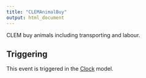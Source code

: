 ```yaml
---
title: "CLEMAnimalBuy"
output: html_document
---
```



CLEM buy animals including transporting and labour.

## Triggering

This event is triggered in the [Clock](/docs/Models/Clock.qmd) model.
